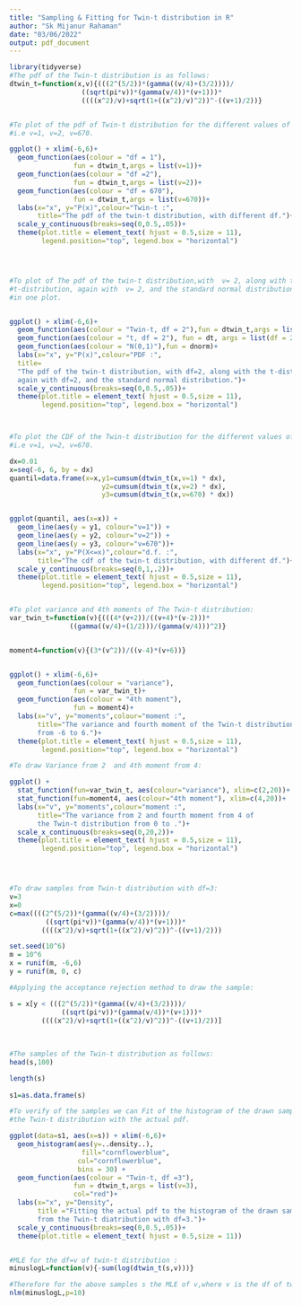 ---
title: "Sampling & Fitting for Twin-t distribution in R"
author: "Sk Mijanur Rahaman"
date: "03/06/2022"
output: pdf_document
---

```{r}
library(tidyverse)
#The pdf of the Twin-t distribution is as follows:
dtwin_t=function(x,v){(((2^(5/2))*(gamma((v/4)+(3/2))))/
                  ((sqrt(pi*v))*(gamma(v/4))*(v+1)))*
                  ((((x^2)/v)+sqrt(1+((x^2)/v)^2))^-((v+1)/2))}


#To plot of the pdf of Twin-t distribution for the different values of v
#i.e v=1, v=2, v=670.

ggplot() + xlim(-6,6)+
  geom_function(aes(colour = "df = 1"),
                fun = dtwin_t,args = list(v=1))+
  geom_function(aes(colour = "df =2"),
                fun = dtwin_t,args = list(v=2))+
  geom_function(aes(colour = "df = 670"),
                fun = dtwin_t,args = list(v=670))+
  labs(x="x", y="P(x)",colour="Twin-t :",
       title="The pdf of the twin-t distribution, with different df.")+
  scale_y_continuous(breaks=seq(0,0.5,.05))+
  theme(plot.title = element_text( hjust = 0.5,size = 11),
        legend.position="top", legend.box = "horizontal")




#To plot of The pdf of the twin-t distribution,with  v= 2, along with the 
#t-distribution, again with  v= 2, and the standard normal distribution 
#in one plot.


ggplot() + xlim(-6,6)+
  geom_function(aes(colour = "Twin-t, df = 2"),fun = dtwin_t,args = list(v=2))+
  geom_function(aes(colour = "t, df = 2"), fun = dt, args = list(df = 2))+
  geom_function(aes(colour = "N(0,1)"),fun = dnorm)+
  labs(x="x", y="P(x)",colour="PDF :",
  title=
  "The pdf of the twin-t distribution, with df=2, along with the t-distribution,
  again with df=2, and the standard normal distribution.")+
  scale_y_continuous(breaks=seq(0,0.5,.05))+
  theme(plot.title = element_text( hjust = 0.5,size = 11),
        legend.position="top", legend.box = "horizontal")



#To plot the CDF of the Twin-t distribution for the different values of v
#i.e v=1, v=2, v=670.

dx=0.01
x=seq(-6, 6, by = dx)
quantil=data.frame(x=x,y1=cumsum(dtwin_t(x,v=1) * dx),
                       y2=cumsum(dtwin_t(x,v=2) * dx),
                       y3=cumsum(dtwin_t(x,v=670) * dx))


ggplot(quantil, aes(x=x)) + 
  geom_line(aes(y = y1, colour="v=1")) + 
  geom_line(aes(y = y2, colour="v=2")) +
  geom_line(aes(y = y3, colour="v=670"))+
  labs(x="x", y="P(X<=x)",colour="d.f. :",
       title="The cdf of the twin-t distribution, with different df.")+
  scale_y_continuous(breaks=seq(0,1,.2))+
  theme(plot.title = element_text( hjust = 0.5,size = 11),
        legend.position="top", legend.box = "horizontal")


#To plot variance and 4th moments of The Twin-t distribution:
var_twin_t=function(v){(((4*(v+2))/((v+4)*(v-2)))*
               ((gamma((v/4)+(1/2)))/(gamma(v/4)))^2)}


moment4=function(v){(3*(v^2))/((v-4)*(v+6))}


ggplot() + xlim(-6,6)+
  geom_function(aes(colour = "variance"),
                fun = var_twin_t)+
  geom_function(aes(colour = "4th moment"),
                fun = moment4)+
  labs(x="v", y="moments",colour="moment :",
       title="The variance and fourth moment of the Twin-t distribution 
       from -6 to 6.")+
  theme(plot.title = element_text( hjust = 0.5,size = 11),
        legend.position="top", legend.box = "horizontal")

#To draw Variance from 2  and 4th moment from 4:

ggplot() + 
  stat_function(fun=var_twin_t, aes(colour="variance"), xlim=c(2,20))+
  stat_function(fun=moment4, aes(colour="4th moment"), xlim=c(4,20))+
  labs(x="v", y="moments",colour="moment :",
       title="The variance from 2 and fourth moment from 4 of 
       the Twin-t distribution from 0 to .")+
  scale_x_continuous(breaks=seq(0,20,2))+
  theme(plot.title = element_text( hjust = 0.5,size = 11),
        legend.position="top", legend.box = "horizontal")




#To draw samples from Twin-t distribution with df=3:
v=3
x=0
c=max((((2^(5/2))*(gamma((v/4)+(3/2))))/
         ((sqrt(pi*v))*(gamma(v/4))*(v+1)))*
        ((((x^2)/v)+sqrt(1+((x^2)/v)^2))^-((v+1)/2)))

set.seed(10^6)                      
m = 10^6                         
x = runif(m, -6,6)
y = runif(m, 0, c)

#Applying the acceptance rejection method to draw the sample:

s = x[y < (((2^(5/2))*(gamma((v/4)+(3/2))))/
             ((sqrt(pi*v))*(gamma(v/4))*(v+1)))*
        ((((x^2)/v)+sqrt(1+((x^2)/v)^2))^-((v+1)/2))]    
  
  
  
#The samples of the Twin-t distribution as follows:
head(s,100)

length(s)
       
s1=as.data.frame(s)

#To verify of the samples we can Fit of the histogram of the drawn sample from
#the Twin-t distribution with the actual pdf.

ggplot(data=s1, aes(x=s)) + xlim(-6,6)+
  geom_histogram(aes(y=..density..),
                  fill="cornflowerblue",
                 col="cornflowerblue",
                 bins = 30) + 
  geom_function(aes(colour = "Twin-t, df =3"),
                fun = dtwin_t,args = list(v=3),
                col="red")+
  labs(x="x", y="Density",
       title ="Fitting the actual pdf to the histogram of the drawn sample
       from the Twin-t diatribution with df=3.")+
  scale_y_continuous(breaks=seq(0,0.5,.05))+
  theme(plot.title = element_text( hjust = 0.5,size = 11))


#MLE for the df=v of twin-t distribution :
minuslogL=function(v){-sum(log(dtwin_t(s,v)))}

#Therefore for the above samples s the MLE of v,where v is the df of twin-t distribution is given by "$estimate" value:
nlm(minuslogL,p=10)

```







